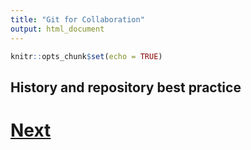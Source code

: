 ```yaml
---
title: "Git for Collaboration"
output: html_document
---
```


```r
knitr::opts_chunk$set(echo = TRUE)
```

## History and repository best practice


# [Next](actions.html)
